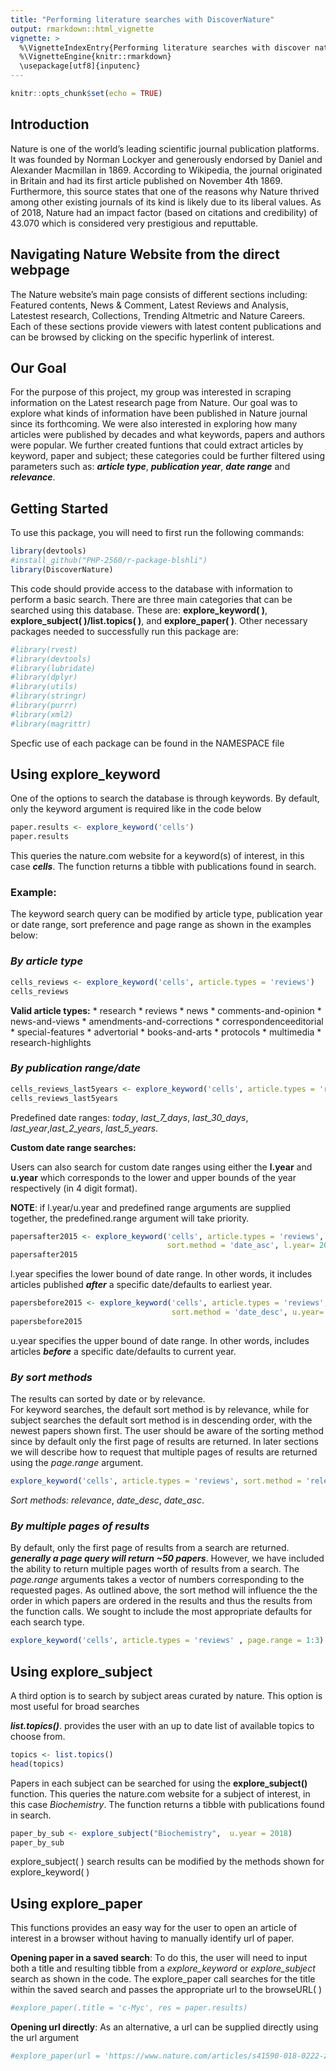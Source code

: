 ```yaml
---
title: "Performing literature searches with DiscoverNature"
output: rmarkdown::html_vignette
vignette: >
  %\VignetteIndexEntry{Performing literature searches with discover nature}
  %\VignetteEngine{knitr::rmarkdown}
  \usepackage[utf8]{inputenc}
---
```


```r
knitr::opts_chunk$set(echo = TRUE)
```
## Introduction
Nature is one of the world's leading scientific journal publication platforms. It was founded by Norman Lockyer and generously endorsed by Daniel and Alexander Macmillan in 1869. According to Wikipedia, the journal originated in Britain and had its first article published on November 4th 1869. Furthermore, this source states that one of the reasons why Nature thrived among other existing journals of its kind is likely due to its liberal values. As of 2018, Nature had an impact factor (based on citations and credibility) of 43.070 which is considered very prestigious and reputtable.

## Navigating Nature Website from the direct webpage
The Nature website's main page consists of different sections including: Featured contents, News & Comment, Latest Reviews and Analysis, Latestest research, Collections, Trending Altmetric and Nature Careers. Each of these sections provide viewers with latest content publications and can be browsed by clicking on the specific hyperlink of interest.

## Our Goal
For the purpose of this project, my group was interested in scraping information on the Latest research page from Nature. Our goal was to explore what kinds of information have been published in Nature journal since its forthcoming. We were also interested in exploring how many articles were published by decades and what keywords, papers and authors were popular. We further created funtions that could extract  articles by keyword, paper and subject; these categories could be further filtered using parameters such as: ***article type***, ***publication year***, ***date range*** and ***relevance***.

## Getting Started

To use this package, you will need to first run the following commands:

```r
library(devtools)
#install_github("PHP-2560/r-package-blshli")
library(DiscoverNature)
```
This code should provide access to the database with information to perform a basic search. There are three main categories that can be searched using this database. These are: **explore_keyword( )**, **explore_subject( )****/****list.topics( )**, and **explore_paper( )**. Other necessary packages needed to successfully run this package are:

```r
#library(rvest)
#library(devtools)
#library(lubridate)
#library(dplyr)
#library(utils)
#library(stringr)
#library(purrr)
#library(xml2)
#library(magrittr)
```

Specfic use of each package can be found in the NAMESPACE file

## Using explore_keyword
One of the options to search the database is through keywords. By default, only the keyword argument is required like in the code below
```r
paper.results <- explore_keyword('cells')
paper.results 
```

This queries the nature.com website for a keyword(s) of interest, in this case ***cells***. The function returns a tibble with publications found in search. 

### Example:
The keyword search query can be modified by article type, publication year or date range, sort preference and page range as shown in the examples below:

### ***By article type***
```r
cells_reviews <- explore_keyword('cells', article.types = 'reviews')
cells_reviews
```

**Valid article types:**
* research 
* reviews
* news
* comments-and-opinion
* news-and-views
* amendments-and-corrections
* correspondenceeditorial
* special-features
* advertorial
* books-and-arts
* protocols
* multimedia
* research-highlights

### ***By publication range/date***
```r
cells_reviews_last5years <- explore_keyword('cells', article.types = 'reviews', publication.range = 'last_5_years')
cells_reviews_last5years
```

Predefined date ranges:
*today*, *last_7_days*, *last_30_days*, *last_year*,*last_2_years*, *last_5_years*. 

**Custom date range searches:**

Users can also search for custom date ranges using either the **l.year** and **u.year** which corresponds to the lower and upper bounds of the year respectively (in 4 digit format).

**NOTE**: if l.year/u.year  and predefined range arguments are supplied together, the predefined.range argument will take priority.
 

```r

papersafter2015 <- explore_keyword('cells', article.types = 'reviews',
                                   sort.method = 'date_asc', l.year= 2015)
papersafter2015
```
l.year specifies the lower bound of date range. In other words, it includes articles published ***after*** a specific date/defaults to earliest year.

```r
papersbefore2015 <- explore_keyword('cells', article.types = 'reviews',
                                    sort.method = 'date_desc', u.year= 2015)
papersbefore2015

```
u.year specifies the upper bound of date range. In other words, includes articles ***before*** a specific date/defaults to current year. 

### ***By sort methods***

The results can sorted by date or by relevance.  
For keyword searches, the default sort method is by relevance, while for subject searches the default sort method is in descending order, with the newest papers shown first. The user should be aware of the sorting method since by default only the first page of results are returned. 
In later sections we will describe how to request that multiple pages of results are returned using the *page.range* argument. 

```r
explore_keyword('cells', article.types = 'reviews', sort.method = 'relevance')

```

*Sort methods:*
*relevance*, *date_desc*, *date_asc*.

### ***By multiple pages of results***

By default, only the first page of results from a search are returned. ***generally a page query will return ~50 papers***. However, we have included the ability to return multiple pages worth of results from a search. The *page.range* arguments takes a vector of numbers corresponding to the requested pages. As outlined above, the sort method will influence the the order in which papers are ordered in the results and thus the results from the function calls. We sought to include the most appropriate defaults for each search type.   

```r
explore_keyword('cells', article.types = 'reviews' , page.range = 1:3)
```


## Using explore_subject
A third option is to search by subject areas curated by nature. This option is most useful for broad searches 

***list.topics()***.  provides the user with an up to date list of available topics to choose from. 

```r
topics <- list.topics()
head(topics)
```

Papers in each subject can be searched for using the **explore_subject()** function.
This queries the nature.com website for a subject of interest, in this case *Biochemistry*. The function returns a tibble with publications found in search.

```r
paper_by_sub <- explore_subject("Biochemistry",  u.year = 2018)
paper_by_sub 

```

explore_subject( ) search results can be modified by the methods shown for explore_keyword( )

## Using explore_paper
This functions provides an easy way for the user to open an article of interest in a browser without having to manually identify url of paper. 

**Opening paper in a saved search**:
To do this, the user will need to input both a title and resulting tibble from a *explore_keyword* or *explore_subject* search as shown in the code. The explore_paper call searches for the title within the saved search and passes the appropriate url to the browseURL( )

```r
#explore_paper(.title = 'c-Myc', res = paper.results)

```

**Opening url directly**:
As an alternative, a url can be supplied directly using the url argument
```r
#explore_paper(url = 'https://www.nature.com/articles/s41590-018-0222-z')

```
